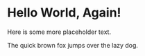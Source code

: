 # Hello World, Again!

Here is some more placeholder text.

\newpage

The quick brown fox jumps over the lazy dog.
